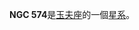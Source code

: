 {{NGCInfoBox|NGCID=NGC 574|發現者=約翰·弗里德里希·威廉·赫歇爾|發現日期=1834年9月1日|其他編號=ESO 353-6,MCG -6-4-39,IRAS01268-3551|曆元=J2000.0
|赤經=1時29分3.1秒
|赤緯=-35°35'55"|星座=玉夫座|星體=星系|星等=13.4|表面亮度=13|藍等=14.2}}

'''NGC 574'''是[[玉夫座|玉夫座]]的一個[[星系|星系]]。
{{NGCReference|574}}
{{Catalogs|NGC=574}}
{{星系小作品}}